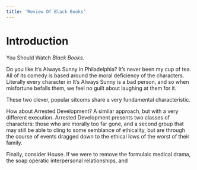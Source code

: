 ```yaml
---
title: 'Review Of Black Books'
---
```


# Introduction

You Should Watch *Black Books*.

Do you like It's Always Sunny in Philadelphia?  It's never been my cup of tea.  All of its comedy is based around the moral deficiency of the characters.  Literally every character in It's Always Sunny is a bad person, and so when misfortune befalls them, we feel no guilt about laughing at them for it.

These two clever, popular sitcoms share a very fundamental characteristic.

How about Arrested Development?  A similar approach, but with a very different execution.  Arrested Development presents two classes of characters: those who are morally too far gone, and a second group that may still be able to cling to some semblance of ethicality, but are through the course of events dragged down to the ethical lows of the worst of their family.

Finally, consider House.  If we were to remove the formulaic medical drama, the soap operatic interpersonal relationships, and 
